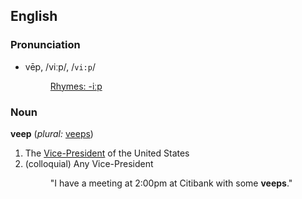 ==English==

===Pronunciation===
*vēp, /viːp/, /<tt>vi:p</tt>/
*:[[Rhymes:English:-iːp|Rhymes: -iːp]]

=== Noun === 
'''veep'''  (''plural:'' [[veeps]])
# The [[vice president|Vice-President]] of the United States  <!--Is hyphen correct???-->
# (colloquial) Any Vice-President
#:"I have a meeting at 2:00pm at Citibank with some '''veeps'''."
<!--How are we supposed to mark trademarks?  Citibank is a good example, as thousands of mid-level Citibank managers hold the title "Vice President"...-->